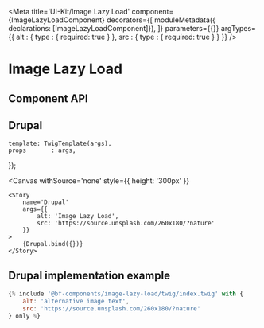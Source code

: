 
<Meta
    title='UI-Kit/Image Lazy Load'
    component={ImageLazyLoadComponent}
    decorators={[
        moduleMetadata({ declarations: [ImageLazyLoadComponent]}),
    ]}
    parameters={{}}
    argTypes={{
        alt : {
            type : { required: true }
        },
        src : {
            type : { required: true }
        }
    }}
/>

# Image Lazy Load

## Component API

<ArgsTable of={ImageLazyLoadComponent} />

## Drupal

    template: TwigTemplate(args),
    props       : args,
});

<Canvas withSource='none'
        style={{ height: '300px' }}
>
    <Story
        name='Drupal'
        args={{
            alt: 'Image Lazy Load',
            src: 'https://source.unsplash.com/260x180/?nature'
        }}
    >
        {Drupal.bind({})}
    </Story>
</Canvas>


## Drupal implementation example

```jsx
{% include '@bf-components/image-lazy-load/twig/index.twig' with {
    alt: 'alternative image text',
    src: 'https://source.unsplash.com/260x180/?nature'
} only %}
```